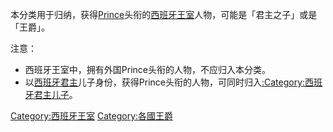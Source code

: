 本分类用于归纳，获得[[Prince|Prince]]头衔的[[西班牙王室|西班牙王室]]人物，可能是「君主之子」或是「王爵」。

注意：
*西班牙王室中，拥有外国Prince头衔的人物，不应归入本分类。
*以[[西班牙君主|西班牙君主]]儿子身份，获得Prince头衔的人物，可同时归入[[:Category:西班牙君主儿子|:Category:西班牙君主儿子]]。

[[Category:西班牙王室|Category:西班牙王室]]
[[Category:各國王爵|Category:各國王爵]]